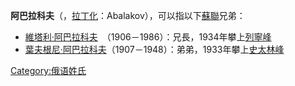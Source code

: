 {{noteTA
|1=zh-cn:斯大林; zh-hk:史太林; zh-tw:史達林
}}
'''阿巴拉科夫'''（{{lang-ru|Абалаков}}，[[俄文拉丁化|拉丁化]]：Abalakov），可以指以下[[蘇聯|蘇聯]]兄弟：

*[[維塔利·阿巴拉科夫|維塔利·阿巴拉科夫]]　（1906－1986）：兄長，1934年攀上[[列寧峰|列寧峰]]
*[[葉夫根尼·阿巴拉科夫|葉夫根尼·阿巴拉科夫]]（1907－1948）：弟弟，1933年攀上[[史太林峰|史太林峰]]
{{Disambiguation|Cat=五字姓氏消歧义}}
[[Category:俄语姓氏|Category:俄语姓氏]]
{{DEFAULTSORT:Abalakov}}